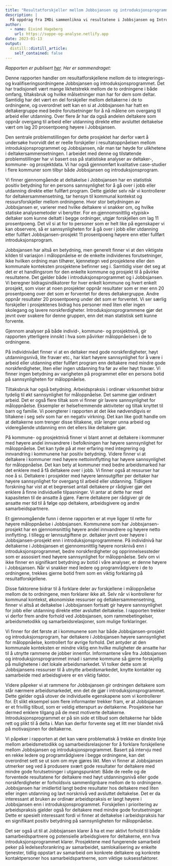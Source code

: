 ```yaml
---
title: "Resultatforskjeller mellom Jobbsjansen og introduksjonsprogrammet"
description: |
  På oppdrag fra IMDi sammenlikna vi resultatene i Jobbsjansen og Introduksjonsprogrammet.
author:
  - name: Eivind Hageberg
    url: https://suppe-og-analyse.netlify.app
date: 2023-01-13
output:
  distill::distill_article:
    self_contained: false
---
```


*Rapporten er publisert [her](https://ideas2evidence.com/sites/default/files/Resultatforskjeller%20mellom%20Jobbsjansen%20og%20introduksjonsprogrammet.pdf). Her er sammendraget:*

Denne rapporten handler om resultatforskjellene mellom de to integrerings- og kvalifiseringsordningene Jobbsjansen og introduksjonsprogrammet. Det har tradisjonelt vært mange likhetstrekk mellom de to ordningene i både omfang, tiltaksbruk og hvilke målsetninger man har for dem som deltar. Samtidig har det vært en del forskjeller mellom deltakerne i de to ordningene, og overordnet sett kan en si at Jobbsjansen har hatt en deltakergruppe med bedre forutsetninger for å nå målene om overgang til arbeid eller utdanning. Over flere år har da også andelen deltakere som
oppnår overgang til arbeid eller utdanning direkte etter avsluttet deltakelse vært om lag 20 prosentpoeng høyere i Jobbsjansen.

Den sentrale problemstillingen for dette prosjektet har derfor vært å undersøke hvorvidt det er reelle forskjeller i resultatoppnåelsen mellom introduksjonsprogrammet og Jobbsjansen, når man tar høyde for ulikhetene i deltakersammensetningen. I arbeidet med denne og tilstøtende problemstillinger har vi basert oss på statistiske analyser av deltaker-, kommune- og prosjektdata. Vi har også gjennomført kvalitative case-studier i flere kommuner som tilbyr både Jobbsjansen og introduksjonsprogram. 

Vi finner gjennomgående at deltakelse i Jobbsjansen har en statistisk positiv betydning for en persons sannsynlighet for å gå over i jobb eller utdanning direkte etter fullført program. Dette gjelder selv når vi kontrollerer for deltakersammensetning, tar hensyn til kommunal kontekst og ressursforskjeller mellom ordningene. Hvor stor betydningen av Jobbsjansen er, varierer med hvilke deltakere vi snakker om, og hvilke statiske analysemetoder vi benytter. For en gjennomsnittlig «typisk» deltaker som kunne deltatt i begge ordninger, utgjør forskjellen om lag 11 prosentpoeng. Det vil si at for to personer som er helt like på egenskaper vi kan observere, så er sannsynligheten for å gå over i jobb eller utdanning etter fullført Jobbsjansen-prosjekt 11 prosentpoeng høyere enn etter fullført introduksjonsprogram. 

Jobbsjansen har altså en betydning, men generelt finner vi at den viktigste kilden til variasjon i måloppnåelse er de enkelte individenes forutsetninger, ikke hvilken ordning man tilhører, kjennetegn ved prosjektene eller den kommunale konteksten prosjektene befinner seg i. Samtidig viser det seg at det er et handlingsrom for den enkelte kommune og prosjekt til å påvirke resultatene. Det gjelder både i introduksjonsprogrammet og i Jobbsjansen. Vi beregner bidragsindikatorer for hver enkelt kommune og hvert enkelt prosjekt, som viser at noen prosjekter oppnår resultater som er mer enn 20 prosentpoeng over det som er forventet for deres deltakergruppe. Andre oppnår resultater 20 prosentpoeng under det som er forventet. Vi ser særlig forskjeller i prosjektenes bidrag hos personer med liten eller ingen skolegang og lavere norskferdigheter. Introduksjonsprogrammene gjør det jevnt over svakere for denne gruppen, enn det man statistisk sett kunne forvente. 

Gjennom analyser på både individ-, kommune- og prosjektnivå, gir rapporten ytterligere innsikt i hva som påvirker måloppnåelsen i de to ordningene.

På individnivået finner vi at en deltaker med gode norskferdigheter, høyt utdanningsnivå, lite fravær etc., har klart høyere sannsynlighet for å være i arbeid eller utdanning etter fullført program enn deltakere med mindre gode norskferdigheter, liten eller ingen utdanning fra før av eller høyt fravær. Vi finner ingen betydning av varigheten på programmet eller en persons botid på sannsynligheten for måloppnåelse. 

Tiltaksbruk har også betydning. Arbeidspraksis i ordinær virksomhet bidrar tydelig til økt sannsynlighet for måloppnåelse. Det samme gjør ordinært arbeid. Det er også flere tiltak som vi finner gir lavere sannsynlighet for måloppnåelse. Eksempler er helsefremmende aktiviteter og tiltak knyttet til barn og familie. Vi poengterer i rapporten at det ikke nødvendigvis er tiltakene i seg selv som har en negativ virkning. Det kan like godt handle om at deltakerne som trenger disse tiltakene, står lenger unna arbeid og videregående utdanning enn det ellers like deltakere gjør. 

På kommune- og prosjektnivå finner vi blant annet at deltakere i kommuner med høyere andel innvandrere i befolkningen har høyere sannsynlighet for måloppnåelse. Det kan tyde på at mer erfaring med integrering og innvandring i kommunene har positiv betydning. Videre finner vi at deltakere i kommuner med høyere nettoinnflytting har høyere sannsynlighet for måloppnåelse. Det kan bety at kommuner med bedre arbeidsmarked har det enklere med å få deltakere over i jobb. Vi finner også at ressurser har noe å si. Deltakere i prosjekter med høyere lønnsutgifter per deltaker har høyere sannsynlighet for overgang til arbeid eller utdanning. Tidligere forskning har vist at et begrenset antall deltakere pr rådgiver gjør det enklere å finne individuelle tilpasninger. Vi antar at dette har med kapasiteten til de ansatte å gjøre. Færre deltakere per rådgiver gir de ansatte mer tid til å følge opp deltakere, arbeidsgivere og andre samarbeidspartnere. 

Et gjennomgående funn i denne rapporten er at mye ligger til rette for høyere måloppnåelse i Jobbsjansen. Kommunene som har Jobbsjansen-prosjekt har en gjennomsnittlig høyere andel innvandrere og høyere netto innflytting. I tillegg er lønnsutgiftene pr. deltaker jevnt over høyere i Jobbsjansen-prosjekt enn i introduksjonsprogrammene. På individnivå har deltakerne i Jobbsjansen et gjennomsnittlig høyere norsknivå enn i introduksjonsprogrammet, bedre norskferdigheter og opprinnelsessteder som er assosiert med høyere sannsynlighet for måloppnåelse. Selv om vi ikke
finner en signifikant betydning av botid i våre analyser, er denne høyere i Jobbsjansen. Når vi snakker med ledere og programrådgivere i de to ordningene, trekkes gjerne botid frem som en viktig forklaring på resultatforskjellene.

Disse faktorene bidrar til å forklare deler av forskjellene i måloppnåelse mellom de to ordningene, men forklarer ikke alt. Selv når vi kontrollerer for kommunal kontekst, økonomiske ressurser og deltakersammensetning, finner vi altså at deltakelse i Jobbsjansen fortsatt gir høyere sannsynlighet for jobb eller utdanning direkte etter avsluttet deltakelse. I rapporten trekker vi derfor frem andre forhold ved Jobbsjansen, som rammebetingelser, arbeidsmetodikk og samarbeidsrelasjoner, som mulige forklaringer.

Vi finner for det første at i kommunene som har både Jobbsjansen-prosjekt og introduksjonsprogram, har deltakere i Jobbsjansen høyere sannsynlighet for måloppnåelse, kontrollert for øvrige forhold. Det antyder at den kommunale konteksten er mindre viktig enn hvilke muligheter de ansatte har til å utnytte rammene de jobber innenfor. Informantene våre fra Jobbsjansen og introduksjonsprogrammet innad i samme kommune så gjerne forskjellig på mulighetene i det lokale arbeidsmarkedet. Vi tolker dette som at Jobbsjansens ressurser til å utnytte arbeidsmarkedet, knytte kontakter og samarbeide med arbeidsgivere er en viktig faktor. 

Videre påpeker vi at rammene for Jobbsjansen gir ordningen deltakere som står nærmere arbeidsmarkedet, enn det de gjør i introduksjonsprogrammet. Dette gjelder også utover de individuelle egenskapene som vi kontrollerer for. Et slikt eksempel som flere informanter trekker fram, er at Jobbsjansen er et frivillig tilbud, som er veldig etterspurt av deltakerne. Prosjektene har dermed enklere tilgang på de mest motiverte deltakerne. Introduksjonsprogrammet er på sin side et tilbud som deltakerne har både rett og plikt til å delta i. Man kan derfor forvente seg et litt mer blandet nivå på motivasjonen for deltakerne.

Vi påpeker i rapporten at det kan være problematisk å trekke en direkte linje mellom arbeidsmetodikk og samarbeidsrelasjoner for å forklare forskjellene mellom Jobbsjansen og introduksjonsprogrammet. Basert på intervju med en rekke ledere og programrådgivere i begge ordningene, kan det overordnet sett se ut som om mye gjøres likt. Men vi finner at Jobbsjansen utmerker seg ved å produsere svært gode resultater for deltakere med mindre gode forutsetninger i utgangspunktet: Både de reelle og de forventede resultatene for deltakere med høyt utdanningsnivå eller gode norskferdigheter er forholdsvis sammenlignbare mellom de to ordningene. Jobbsjansen har imidlertid langt bedre resultater hos deltakere med liten eller ingen utdanning og lavt norsknivå ved avsluttet deltakelse. Det er da interessant at bruken av ordinær arbeidspraksis er langt høyere i Jobbsjansen enn i introduksjonsprogrammet. Forskjellen i prioritering av arbeidspraksis gjelder også for deltakere med mindre gode forutsetninger. Dette er spesielt interessant fordi vi finner at deltakelse i arbeidspraksis har en signifikant positiv betydning på sannsynligheten for måloppnåelse. 

Det ser også ut til at Jobbsjansen klarer å ha et mer aktivt forhold til både samarbeidspartnere og potensielle arbeidsgivere for deltakerne, enn hva introduksjonsprogrammet klarer. Prosjektene med fungerende samarbeid peker på ledelsesforankring av samarbeidet, samlokalisering av enkelte
tjenester, tidlig oppstart av samarbeid om konkrete deltakere og konkrete kontaktpersoner hos samarbeidspartnerne, som viktige suksessfaktorer.